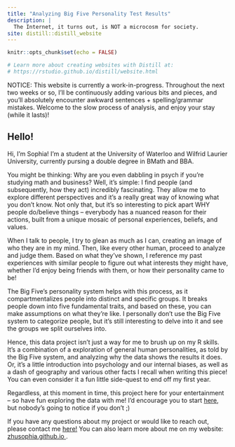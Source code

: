 ---
title: "Analyzing Big Five Personality Test Results"
description: |
  The Internet, it turns out, is NOT a microcosm for society. 
site: distill::distill_website
---


```{r setup, include=FALSE}
knitr::opts_chunk$set(echo = FALSE)

# Learn more about creating websites with Distill at:
# https://rstudio.github.io/distill/website.html

```

NOTICE: This website is currently a work-in-progress. Throughout the next two weeks or so, I'll be continuously adding various bits and pieces, and you'll absolutely encounter awkward sentences + spelling/grammar mistakes. Welcome to the slow process of analysis, and enjoy your stay (while it lasts)! 


## Hello!
<!-- rmarkdown::render('C:/Users/sophi/OneDrive/Documents/Personal/bigfive/docs/index.Rmd', output_file = 'C:/Users/sophi/OneDrive/Documents/Personal/bigfive/docs/index.html') -->

Hi, I'm Sophia! I'm a student at the University of Waterloo and Wilfrid Laurier University, currently pursing a double degree in BMath and BBA. 

You might be thinking: Why are you even dabbling in psych if you're studying math and business? Well, it's simple: I find people (and subsequently, how they act) incredibly fascinating. They allow me to explore different perspectives and it's a really great way of knowing what you don't know. Not only that, but it's so interesting to pick apart WHY people do/believe things  -- everybody has a nuanced reason for their actions, built from a unique mosaic of personal experiences, beliefs, and values. 

When I talk to people, I try to glean as much as I can, creating an image of who they are in my mind. Then, like every other human, proceed to analyze and judge them. Based on what they've shown, I reference my past experiences with similar people to figure out what interests they might have, whether I'd enjoy being friends with them, or how their personality came to be!

The Big Five's personality system helps with this process, as it compartmentalizes people into distinct and specific groups. It breaks people down into five fundamental traits, and based on these, you can make assumptions on what they're like. I personally don't use the Big Five system to categorize people, but it's still interesting to delve into it and see the groups we split ourselves into. 

Hence, this data project isn't just a way for me to brush up on my R skills. It's a combination of a exploration of general human personalities, as told by the Big Five system, and analyzing why the data shows the results it does. Or, it's a little introduction into psychology and our internal biases, as well as a dash of geography and various other facts I recall when writing this piece! You can even consider it a fun little side-quest to end off my first year. 

Regardless, at this moment in time, this project here for your entertainment -- so have fun exploring the data with me! I'd encourage you to start [here](intro.html), but nobody's going to notice if you don't ;)

If you have any questions about my project or would like to reach out, please contact me [here!](mailto:iceyes123@gmail.com) You can also learn more about me on my website: <a href="https://zhusophia.github.io/" target="_blank"> zhusophia.github.io </a>.


